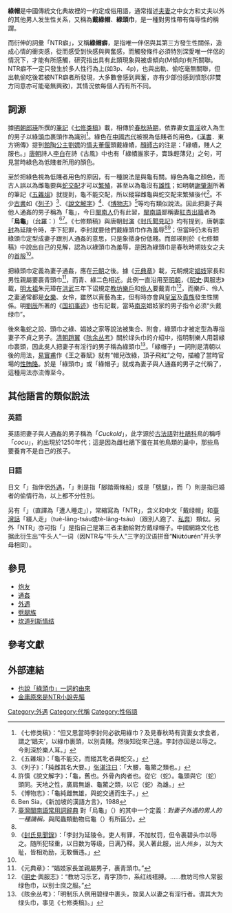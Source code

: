 {{Redirect|NTR|美国的一个身份政治认同俗语|绿帽 (英語)}}
{{Otheruses|六頂思考帽子|subject=一種稱謂|other=一個粵語發音相近的外國思考方法}}
'''綠帽'''是中國傳統文化典故裡的一約定成俗用語，通常描述[[夫妻|夫妻]]之中女方和丈夫以外的其他男人发生性关系，又稱為'''戴綠帽'''、'''綠頭巾'''，是一種對男性帶有侮辱性的稱謂。

而衍伸的詞彙「NTR癖」，又稱'''綠帽癖'''，是指唯一伴侶與其第三方發生性關係，造成心情的衝突感，從而感受到快感與興奮感，而觸發條件必須特別深愛唯一伴侶的情況下，才能有所感觸，研究指出具有此類現象與被虐傾向(M傾向)有所關聯。NTR癖不一定只發生於多人性行為上(如3p、4p)，也與出軌、偷吃毫無關聯，但出軌偷吃後若被NTR癖者所發現，大多數會感到興奮，亦有少部份感到憤怒(非雙方同意亦可能毫無興致)，其情況依每個人而有所不同。

== 詞源 ==
據[[明朝|明朝]][[郎瑛|郎瑛]]所撰的[[筆記|筆記]]《[[七修类稿|七修类稿]]》載，相傳於[[春秋時期|春秋時期]]，依靠妻女[[賣淫|賣淫]]收入為生的男子以綠[[頭巾|頭巾]]裹頭作為識別<ref name="七修类稿">《七修类稿》：“但又思當時李封何必欲用綠巾？及見春秋時有貨妻女求食者，謂之‘娼夫’，以綠巾裹頭，以別貴賤。然後知從來己遠。李封亦因是以辱之。今則深於樂人耳。」</ref>。綠色在[[中國古代|中國古代]]被視為低賤者的用色，《[[漢書|漢書]]．東方朔傳》提到[[館陶公主|館陶公主]][[劉嫖|劉嫖]]的[[情夫|情夫]][[董偃|董偃]]頭戴綠幘，[[顏師古|顏師古]]的注是：「綠幘，賤人之服也。」[[唐朝|唐朝]]詩人[[李白|李白]]在詩《古風》中也有「綠幘誰家子，賣珠輕薄兒」之句，可見當時綠色為低賤者所用的顏色。

至於把綠色視為低賤者用色的原因，有一種說法是與龜有關。綠色為龜之顏色，而古人誤以為雌龜要與[[蛇|蛇]][[交配|交配]]才可以[[繁殖|繁殖]]，甚至以為龜沒有[[雄性|雄性]]；如明朝[[謝肇淛|謝肇淛]]所著的筆記《[[五雜俎|五雜俎]]》就提到，龜不能交配，所以縱容雌龜與蛇交配來繁殖後代<ref>《五雜俎》：「龜不能交，而縱其牝者與蛇交。」</ref>。不少[[中國古典典籍|古書]]如《[[列子|列子]]》<ref>《列子》：「純雌其名大要。」[[张湛|张湛]][https://books.google.fr/books?id=cnFYCgAAQBAJ&pg=PT9&lpg=PT9&dq=%E5%A4%A7+%EF%BC%8C%E9%BE%9F%E9%B3%96%E4%B9%8B%E7%B1%BB%E4%B9%9F+%E5%88%97%E5%AD%90&source=bl&ots=k3fvXlwQKp&sig=IbLAhikllj82wB0fbhG8CS2HgJY&hl=zh-TW&sa=X&ved=0ahUKEwiPloqZ56TaAhVCshQKHft1DWMQ6AEIRzAD#v=onepage&q=%E5%A4%A7%20%EF%BC%8C%E9%BE%9F%E9%B3%96%E4%B9%8B%E7%B1%BB%E4%B9%9F%20%E5%88%97%E5%AD%90&f=false 注曰]：「大腰，龜鱉之類也。」</ref>、《[[說文解字|說文解字]]》<ref>許慎《說文解字》：「龜，舊也。外骨內肉者也。從它（蛇）。龜頭與它（蛇）頭同。天地之性，廣肩無雄、龜鱉之類，以它（蛇）為雄。」</ref>、《[[博物志|博物志]]》<ref>《博物志》：「龜純雌無雄，與蛇交通而生子。」</ref>等均有類似說法。因此把妻子與他人通姦的男子稱為「龜」，今日[[閩南人|閩南人]]仍有此習，[[閩南語|閩南語]]鄙稱妻[[紅杏出牆|紅杏出牆]]者為「'''烏龜'''」（[[台羅|台羅]]：{{lang|zh-min-nan|oo-kui}}）<ref>Ben Sia，《新加坡的漢語方言》，1988</ref><ref>[http://twblg.dict.edu.tw/holodict_new/index.html 臺灣閩南語常用詞辭典] {{Wayback|url=http://twblg.dict.edu.tw/holodict_new/index.html |date=20130621024208 }}對「烏龜」（{{lang|zh-min-nan|oo-kui}}）的其中一个定義：''對妻子外遇的男人的一種譏稱。''與爬蟲類動物烏龜（{{lang|zh-min-nan|oo-ku}}）有所區分。</ref>。《七修類稿》與唐朝[[封演|封演]]《[[封氏聞見記|封氏聞見記]]》均有提到，唐朝[[李封|李封]]為延陵令時，手下犯罪，李封就要他們戴綠頭巾作為羞辱<ref name="七修类稿" /><ref>《[[封氏見聞錄|封氏見聞錄]]》：「李封为延陵令。吏人有罪，不加杖罚，但令裹碧头巾以辱之。随所犯轻重，以日数为等级，日满乃释。吴人著此服，出人州乡，以为大耻，皆相劝励，无敢僭违。」</ref>；但當時仍未有把綠頭巾定型成妻子跟別人通姦的意思，只是象徵身份低賤。而郎瑛則於《七修類稿》中說出自己的見解，認為以綠頭巾為羞辱，是因為綠頭巾是春秋時期妓女之夫的[[首服|首服]]<ref name="七修类稿" />。

把綠頭巾定義為妻子通姦，應在[[元朝|元朝]]之後。據《[[元典章|元典章]]》載，元朝規定[[娼妓|娼妓]]家長和男性親屬要裹青頭巾<ref>《元典章》：“娼妓家長並親屬男子，裹青頭巾。”</ref>，而青、綠二色相近。此例一直沿用至[[明朝|明朝]]，《[[明史|明史]]·輿服志》載，[[明太祖|明太祖]]朱元璋在[[洪武|洪武]]三年下诏規定[[教坊|教坊]][[樂戶|樂戶]]和[[伶人|伶人]]要戴青巾<ref>《[[明史|明史]]·輿服志》：“教坊习乐艺，青字顶巾，系红线褡膊。……教坊司伶人常服绿色巾，以别士庶之服。”</ref>，而樂戶、伶人之妻通常都是[[女樂|女樂]]、女伶，雖然以賣藝為主，但有時亦會與[[皇室|皇室]]及[[貴族|貴族]]發生性關係。明[[劉辰|劉辰]]所著的《[[国初事迹|国初事迹]]》也有記載，當時[[南京|南京]]娼妓家的男子指令必须“头戴绿巾”。

後來龜蛇之說、頭巾之綠、娼妓之家等說法被集合、附會，綠頭巾才被定型為專指妻子不貞之男子。[[清朝|清朝]][[趙翼|趙翼]]《[[陔余丛考|陔余丛考]]》關於绿头巾的介紹中，指明制樂人用碧綠巾裹頭，因此吳人把妻子有淫行的男子稱為綠頭巾<ref>《陔余丛考》：「明制乐人例用碧绿中裹头，故吴人以妻之有淫行者。谓其大为绿头巾，事见《七修类稿》。」</ref>。「綠帽子」一詞則是清朝以後的用法，[[易實甫|易實甫]]作《王之春賦》就有“帽兒改綠，頂子飛紅”之句，描繪了當時官場的[[性賄賂|性賄賂]]。於是「綠頭巾」或「綠帽子」就成為妻子與人通姦的男子之代稱了，這種用法亦流傳至今。

== 其他語言的類似說法 ==
=== 英語 ===
英語把妻子與人通姦的男子稱為「''Cuckold''」，此字源於[[古法語|古法語]]對[[杜鵑科|杜鵑科]]鳥的稱呼「''cocu''」，約出現於1250年代；這是因為雌杜鵑下蛋在其他鳥類的巢中，那些鳥要養育不是自己的孩子。

=== 日語 ===
日文「{{jpn|j=浮気|hg=うわき|rm=uwaki}}」指伴侶[[外遇|外遇]]，「{{jpn|j=二股|hg=ふたまた|rm=futamata}}」則是指「腳踏兩條船」或是「[[劈腿族|劈腿]]」，而「{{jpn|j=不倫|hg=ふりん|rm=furin}}）則是指已婚者的偷情行為，以上都不分性別。

另有「{{jpn|j=寝取られ|hg=ねとられ|rm=netorare}}」（直譯為「遭人睡走」），常縮寫為「NTR」，含义和中文「戴绿帽」和[[臺灣話|臺灣話]]「綴人走」（tuè-lâng-tsáu或tè-lâng-tsáu）（跟別人跑了、[[私奔|私奔]]）類似。另外「NTR」亦可指「{{jpn|j=寝取り|hg=ねとり|rm=netori}}」是指自己是第三者主動給對方戴绿帽子。中國網路文化也据此衍生出“牛头人”一词（因NTR与“牛头人”三字的汉语拼音“'''N'''iú'''t'''óu'''r'''én”开头字母相同）。

== 參見 ==
* [[炮友|炮友]]
* [[通姦|通姦]]
* [[外遇|外遇]]
* [[劈腿族|劈腿族]]
* [[坎道列斯情结|坎道列斯情结]]

== 參考文獻 ==
{{reflist|2}}

== 外部連結 ==
* [http://paper.wenweipo.com/2008/09/17/OT0809170009.htm 也說「綠頭巾」一詞的由來]
* [http://wiki.komica.org/wiki/?NTR 金庸原來是NTR小說先驅]{{dead link|date=2018年4月 |bot=InternetArchiveBot |fix-attempted=yes }}

[[Category:外遇|Category:外遇]]
[[Category:代稱|Category:代稱]]
[[Category:性俗語|Category:性俗語]]